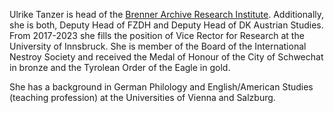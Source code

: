 Ulrike Tanzer is head of the [Brenner Archive Research Institute](https://www.uibk.ac.at/brenner-archiv/index.html.de). Additionally, she is both, Deputy Head of FZDH and Deputy Head of DK Austrian Studies. \
From 2017-2023 she fills the position of Vice Rector for Research at the University of Innsbruck. She is member of the Board of the International Nestroy Society and received the Medal of Honour of the City of Schwechat in bronze and the Tyrolean Order of the Eagle in gold.

She has a background in German Philology and English/American Studies (teaching profession) at the Universities of Vienna and Salzburg.
